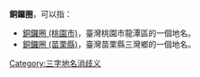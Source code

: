 '''銅鑼圈'''，可以指：
*[[銅鑼圈_(桃園市)|銅鑼圈 (桃園市)]]，臺灣桃園市龍潭區的一個地名。
*[[銅鑼圈_(苗栗縣)|銅鑼圈 (苗栗縣)]]，臺灣苗栗縣三灣鄉的一個地名。
{{disambig}}
[[Category:三字地名消歧义|Category:三字地名消歧义]]